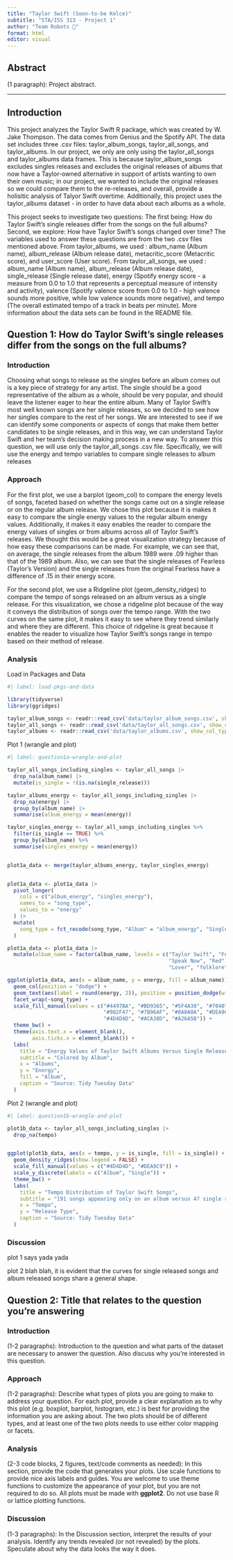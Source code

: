 ```yaml
---
title: "Taylor Swift (Soon-to-be Kelce)"
subtitle: "STA/ISS 313 - Project 1"
author: "Team Robots 🤖"
format: html
editor: visual
---
```


## Abstract

(1 paragraph): Project abstract.

------------------------------------------------------------------------

## Introduction

This project analyzes the Taylor Swift R package, which was created by W. Jake Thompson. The data comes from Genius and the Spotify API. The data set includes three .csv files: taylor_album_songs, taylor_all_songs, and taylor_albums. In our project, we only are only using the taylor_all_songs and taylor_albums data frames. This is because taylor_album_songs excludes singles releases and excludes the original releases of albums that now have a Taylor-owned alternative in support of artists wanting to own their own music; in our project, we wanted to include the original releases so we could compare them to the re-releases, and overall, provide a holisitic analysis of Talyor Swift overtime. Additionally, this project uses the taylor_albums dataset - in order to have data about each albums as a whole.

This project seeks to investigate two questions: The first being: How do Taylor Swift’s single releases differ from the songs on the full albums? Second, we explore: How have Taylor Swift’s songs changed over time? The variables used to answer these questions are from the two .csv files mentioned above. From taylor_albums, we used : album_name (Album name), album_release (Album release date), metacritic_score (Metacritic score), and user_score (User score). From taylor_all_songs, we used : album_name (Album name), album_release (Album release date), single_release (Single release date), energy (Spotify energy score - a measure from 0.0 to 1.0 that represents a perceptual measure of intensity and activity), valence (Spotify valence score from 0.0 to 1.0 - high valence sounds more positive, while low valence sounds more negative), and tempo (The overall estimated tempo of a track in beats per minute). More information about the data sets can be found in the README file.

## **Question 1**: How do Taylor Swift’s single releases differ from the songs on the full albums?

### Introduction

Choosing what songs to release as the singles before an album comes out is a key piece of strategy for any artist. The single should be a good representative of the album as a whole, should be very popular, and should leave the listener eager to hear the entire album. Many of Taylor Swift's most well known songs are her single releases, so we decided to see how her singles compare to the rest of her songs. We are interested to see if we can identify some components or aspects of songs that make them better candidates to be single releases, and in this way, we can understand Taylor Swift and her team's decision making process in a new way. To answer this question, we will use only the taylor_all_songs .csv file. Specifically, we will use the energy and tempo variables to compare single releases to album releases

### Approach

For the first plot, we use a barplot (geom_col) to compare the energy levels of songs, faceted based on whether the songs came out on a single release or on the regular album release. We chose this plot because it is makes it easy to compare the single energy values to the regular album energy values. Additionally, it makes it easy enables the reader to compare the energy values of singles or from albums across all of Taylor Swift's releases. We thought this would be a great visualization strategy because of how easy these comparisons can be made. For example, we can see that, on average, the single releases from the album 1989 were .09 higher than that of the 1989 album. Also, we can see that the single releases of Fearless (Taylor's Version) and the single releases from the original Fearless have a difference of .15 in their energy score.

For the second plot, we use a Ridgeline plot (geom_density_ridges) to compare the tempo of songs released on an album versus as a single release. For this visualization, we chose a ridgeline plot because of the way it conveys the distribution of songs over the tempo range. With the two curves on the same plot, it makes it easy to see where they trend similarly and where they are different. This choice of ridgeline is great because it enables the reader to visualize how Taylor Swift's songs range in tempo based on their method of release.

### Analysis

Load in Packages and Data

```r
#| label: load-pkgs-and-data

library(tidyverse)
library(ggridges)

taylor_album_songs <- readr::read_csv('data/taylor_album_songs.csv', show_col_types = FALSE)
taylor_all_songs <- readr::read_csv('data/taylor_all_songs.csv', show_col_types = FALSE)
taylor_albums <- readr::read_csv('data/taylor_albums.csv', show_col_types = FALSE)


```

Plot 1 (wrangle and plot)

```r
#| label: question1a-wrangle-and-plot

taylor_all_songs_including_singles <- taylor_all_songs |>
  drop_na(album_name) |>
  mutate(is_single = !(is.na(single_release)))

taylor_albums_energy <- taylor_all_songs_including_singles |>
  drop_na(energy) |>
  group_by(album_name) |>
  summarise(album_energy = mean(energy))

taylor_singles_energy <- taylor_all_songs_including_singles %>%
  filter(is_single == TRUE) %>%
  group_by(album_name) %>%
  summarise(singles_energy = mean(energy))


plot1a_data <- merge(taylor_albums_energy, taylor_singles_energy)


plot1a_data <- plot1a_data |>
  pivot_longer(
    cols = c("album_energy", "singles_energy"),
    names_to = "song_type",
    values_to = "energy"
  ) |>
  mutate(
    song_type = fct_recode(song_type, "Album" = "album_energy", "Single" = "singles_energy")
  )

plot1a_data <- plot1a_data |>
  mutate(album_name = factor(album_name, levels = c("Taylor Swift", "Fearless",  "Fearless (Taylor's Version)",
                                                    "Speak Now", "Red", "1989", "reputation",
                                                    "Lover", "folklore", "evermore", "Midnights")))

ggplot(plot1a_data, aes(x = album_name, y = energy, fill = album_name)) +
  geom_col(position = "dodge") +
  geom_text(aes(label = round(energy, 2)), position = position_dodge(width = 0.9), vjust = -0.5, size = 2) +
  facet_wrap(~song_type) +
  scale_fill_manual(values = c("#4497BA", "#BD9365", "#5F4A30", "#704073",
                               "#982F47", "#7B96AF", "#0A0A0A", "#DEA9C9",
                               "#4D4D4D", "#ACA38D", "#A26A5B")) +
  theme_bw() +
  theme(axis.text.x = element_blank(),
        axis.ticks.x = element_blank()) +
  labs(
    title = "Energy Values of Taylor Swift Albums Versus Single Releases",
    subtitle = "Colored by Album",
    x = "Albums",
    y = "Energy",
    fill = "Album",
    caption = "Source: Tidy Tuesday Data"
  )

```

Plot 2 (wrangle and plot)

```r
#| label: question1b-wrangle-and-plot

plot1b_data <- taylor_all_songs_including_singles |>
  drop_na(tempo)


ggplot(plot1b_data, aes(x = tempo, y = is_single, fill = is_single)) +
  geom_density_ridges(show.legend = FALSE) +
  scale_fill_manual(values = c("#4D4D4D", "#DEA9C9")) +
  scale_y_discrete(labels = c("Album", "Single")) +
  theme_bw() +
  labs(
    title = "Tempo Distribution of Taylor Swift Songs",
    subtitle = "191 songs appearing only on an album versus 47 single releases",
    x = "Tempo",
    y = "Release Type",
    caption = "Source: Tidy Tuesday Data"
  ) 
```

### Discussion

plot 1 says yada yada

plot 2 blah blah, it is evident that the curves for single released songs and album released songs share a general shape.

## **Question 2**: Title that relates to the question you're answering

### Introduction

(1-2 paragraphs): Introduction to the question and what parts of the dataset are necessary to answer the question. Also discuss why you're interested in this question.

### Approach

(1-2 paragraphs): Describe what types of plots you are going to make to address your question. For each plot, provide a clear explanation as to why this plot (e.g. boxplot, barplot, histogram, etc.) is best for providing the information you are asking about. The two plots should be of different types, and at least one of the two plots needs to use either color mapping or facets.

### Analysis

(2-3 code blocks, 2 figures, text/code comments as needed): In this section, provide the code that generates your plots. Use scale functions to provide nice axis labels and guides. You are welcome to use theme functions to customize the appearance of your plot, but you are not required to do so. All plots must be made with **ggplot2**. Do not use base R or lattice plotting functions.

### Discussion

(1-3 paragraphs): In the Discussion section, interpret the results of your analysis. Identify any trends revealed (or not revealed) by the plots. Speculate about why the data looks the way it does.

